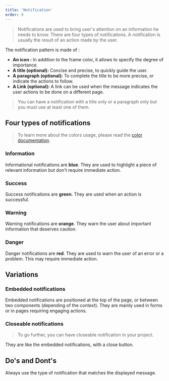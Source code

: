 ```yaml
---
title: 'Notification'
order: 9
---
```


> Notifications are used to bring user's attention on an information he needs to know. There are four types of notifications. A notification is usually the result of an action made by the user.

The notification pattern is made of :

- **An icon :** In addition to the frame color, it allows to specify the degree of importance.
- **A title (optional):** Concise and precise, to quickly guide the user.
- **A paragraph (optional):** To complete the title to be more precise, or indicate the actions to follow.
- **A Link (optional):** A link can be used when the message indicates the user actions to be done on a different page.

> You can have a notification with a title only or a paragraph only but you must use at least one of them.

<Preview path="notification" />

## Four types of notifications

<Preview path="notification-types" />

> To learn more about the colors usage, please read the [color documentation](/Foundations/Colors/).

### Information

Informational notifications are **blue**. They are used to highlight a piece of relevant information but don't require immediate action.

<Preview path="notification" />

### Success

Success notifications are **green**. They are used when an action is successful.

<Preview path="notification-success" />

### Warning

Warning notifications are **orange**. They warn the user about important information that deserves caution.

<Preview path="notification-warning" />

### Danger

Danger notifications are **red**. They are used to warn the user of an error or a problem. This may require immediate action.

<Preview path="notification-danger" />

## Variations

### Embedded notifications

Embedded notifications are positioned at the top of the page, or between two components (depending of the context). They are mainly used in forms or in pages requiring engaging actions.

### Closeable notifications

> To go further, you can have closeable notification in your project.

They are like the embedded notifications, with a close button.

<Preview path="notification-variations" />

## Do's and Dont's

<HintItem>
  Always use the type of notification that matches the displayed message.
</HintItem>
